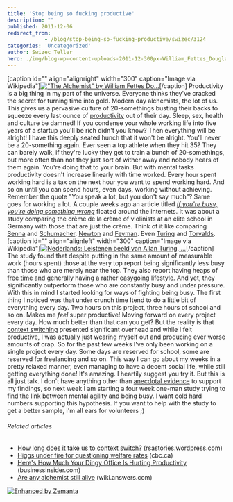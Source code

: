 ```yaml
---
title: 'Stop being so fucking productive'
description: ""
published: 2011-12-06
redirect_from: 
            - /blog/stop-being-so-fucking-productive/swizec/3124
categories: 'Uncategorized'
author: Swizec Teller
hero: ./img/blog-wp-content-uploads-2011-12-300px-William_Fettes_Douglas_-_The_Alchemist1.jpg
---
```

\[caption id="" align="alignright" width="300" caption="Image via Wikipedia"][!["The Alchemist" by William Fettes Do...](./img/blog-wp-content-uploads-2011-12-300px-William_Fettes_Douglas_-_The_Alchemist1.jpg '"The Alchemist" by William Fettes Do...')](http://commons.wikipedia.org/wiki/File:William_Fettes_Douglas_-_The_Alchemist.jpg)\[/caption] Productivity is a big thing in my part of the universe. Everyone thinks they've cracked the secret for turning time into gold. Modern day alchemists, the lot of us. This gives us a pervasive culture of 20-somethings busting their backs to squeeze every last ounce of [productivity](http://en.wikipedia.org/wiki/Productivity "Productivity") out of their day. Sleep, sex, health and culture be damned! If you condense your whole working life into five years of a startup you'll be rich didn't you know? Then everything will be alright! I have this deeply seated hunch that it won't be alright. You'll never be a 20-something again. Ever seen a top athlete when they hit 35? They can barely walk, if they're lucky they get to train a bunch of 20-somethings, but more often than not they just sort of wither away and nobody hears of them again. You're doing that to your brain. But with mental tasks productivity doesn't increase linearly with time worked. Every hour spent working hard is a tax on the next hour you want to spend working hard. And so on until you can spend hours, even days, working without achieving. Remember the quote "You speak a lot, but you don't say much"? Same goes for working a lot. A couple weeks ago an article titled _[If you're busy, you're doing something wrong](http://calnewport.com/blog/2011/11/11/if-youre-busy-youre-doing-something-wrong-the-surprisingly-relaxed-lives-of-elite-achievers/)_ floated around the internets. It was about a study comparing the crème de la crème of violinists at an elite school in Germany with those that are just the crème. Think of it like comparing [Senna](http://en.wikipedia.org/wiki/Ayrton_Senna) and [Schumacher](http://en.wikipedia.org/wiki/Michael_Schumacher). [Newton](http://en.wikipedia.org/wiki/Isaac_Newton) and [Feyman](http://en.wikipedia.org/wiki/Feynman). Even [Turing](http://en.wikipedia.org/wiki/Alan_Turing "Alan Turing") and [Torvalds](http://en.wikipedia.org/wiki/Linus_Torvalds). \[caption id="" align="alignleft" width="300" caption="Image via Wikipedia"][![Nederlands: Leistenen beeld van Allan Turing, ...](./img/blog-wp-content-uploads-2011-12-300px-AlanTuring-Bletchley3.jpg "Nederlands: Leistenen beeld van Allan Turing, ...")](http://commons.wikipedia.org/wiki/File:AlanTuring-Bletchley.jpg)\[/caption] The study found that despite putting in the same amount of measurable work (hours spent) those at the very top report being significantly less busy than those who are merely near the top. They also report having heaps of [free time](http://en.wikipedia.org/wiki/Leisure "Leisure") and generally having a rather easygoing lifestyle. And yet, they significantly outperform those who are constantly busy and under pressure. With this in mind I started looking for ways of fighting being busy. The first thing I noticed was that under crunch time Itend to do a little bit of everything every day. Two hours on this project, three hours of school and so on. Makes me _feel_ super productive! Moving forward on every project every day. How much better than that can you get? But the reality is that [context switching](http://en.wikipedia.org/wiki/Context_switch "Context switch") presented significant overhead and while I felt productive, I was actually just wearing myself out and producing ever worse amounts of crap. So for the past few weeks I've only been working on a single project every day. Some days are reserved for school, some are reserved for freelancing and so on. This way I can go about my weeks in a pretty relaxed manner, even managing to have a decent social life, while still getting everything done! It's amazing. I heartily suggest you try it. But this is all just talk. I don't have anything other than [anecdotal evidence](http://en.wikipedia.org/wiki/Anecdotal_evidence "Anecdotal evidence") to support my findings, so next week I am starting a four week one-man study trying to find the link between mental agility and being busy. I want cold hard numbers supporting this hypothesis. If you want to help with the study to get a better sample, I'm all ears for volunteers ;)

###### Related articles

- [How long does it take us to context switch?](http://rsastories.wordpress.com/2011/10/22/how-long-does-it-take-to-context-switch/) (rsastories.wordpress.com)
- [Higgs under fire for questioning welfare rates](http://r.zemanta.com/?u=http%3A//www.cbc.ca/news/canada/new-brunswick/story/2011/10/13/nb-higgs-arseneault-social-assistance-rates-519.html%3Fcmp%3Drss&a=58248414&rid=f9acf072-bd0c-40f6-a350-e520fc305149&e=3a2432c8eb1fd8d7f4cf37b2ef5f2444) (cbc.ca)
- [Here's How Much Your Dingy Office Is Hurting Productivity](http://www.businessinsider.com/how-your-office-hurts-productivity-2011-11) (businessinsider.com)
- [Are any alchemist still alive](http://wiki.answers.com/Q/Are_any_alchemist_still_alive) (wiki.answers.com)

[![Enhanced by Zemanta](http://img.zemanta.com/zemified_e.png?x-id=f9acf072-bd0c-40f6-a350-e520fc305149)](http://www.zemanta.com/ "Enhanced by Zemanta")